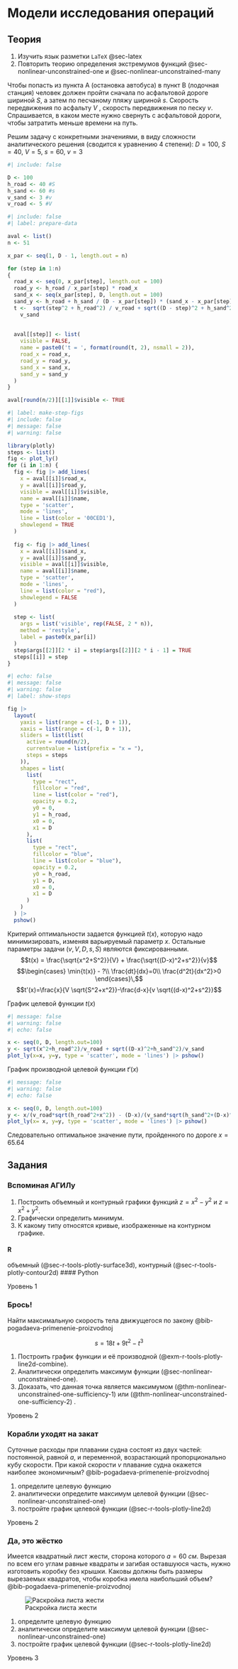 # Модели исследования операций {#sec-lab-basic-model}

## Теория

1.  Изучить язык разметки `LaTeX` @sec-latex
2.  Повторить теорию определения экстремумов функций @sec-nonlinear-unconstrained-one и @sec-nonlinear-unconstrained-many

::: {#exm-lab-basic-model-beach}
Чтобы попасть из пункта А (остановка автобуса) в пункт В (лодочная станция) человек должен пройти сначала по асфальтовой дороге шириной $S$, а затем по песчаному пляжу шириной $s$. Скорость передвижения по асфальту $V$ , скорость передвижения по песку $v$. Спрашивается, в каком месте нужно свернуть с асфальтовой дороги, чтобы затратить меньше времени на путь.
:::

::: {#sol-lab-basic-model-beach}
Решим задачу с конкретными значениями, в виду сложности аналитического решения (сводится к уравнению 4 степени): $D = 100$, $S = 40$, $V = 5$, $s = 60$, $v = 3$

```r
#| include: false

D <- 100
h_road <- 40 #S
h_sand <- 60 #s
v_sand <- 3 #v
v_road <- 5 #V
```

```r
#| include: false
#| label: prepare-data

aval <- list()
n <- 51

x_par <- seq(1, D - 1, length.out = n)

for (step in 1:n)
{
  road_x <- seq(0, x_par[step], length.out = 100)
  road_y <- h_road / x_par[step] * road_x
  sand_x <- seq(x_par[step], D, length.out = 100)
  sand_y <- h_road + h_sand / (D - x_par[step]) * (sand_x - x_par[step])
  t <-  sqrt(step^2 + h_road^2) / v_road + sqrt((D - step)^2 + h_sand^2) /
    v_sand
  
  
  aval[[step]] <- list(
    visible = FALSE,
    name = paste0('t = ', format(round(t, 2), nsmall = 2)),
    road_x = road_x,
    road_y = road_y,
    sand_x = sand_x,
    sand_y = sand_y
  )
}

aval[round(n/2)][[1]]$visible <- TRUE
```

```r
#| label: make-step-figs
#| include: false
#| message: false
#| warning: false

library(plotly)
steps <- list()
fig <- plot_ly()
for (i in 1:n) {
  fig <- fig |> add_lines(
    x = aval[[i]]$road_x,
    y = aval[[i]]$road_y,
    visible = aval[[i]]$visible,
    name = aval[[i]]$name,
    type = 'scatter',
    mode = 'lines',
    line = list(color = '00CED1'),
    showlegend = TRUE
  )
  
  fig <- fig |> add_lines(
    x = aval[[i]]$sand_x,
    y = aval[[i]]$sand_y,
    visible = aval[[i]]$visible,
    name = aval[[i]]$name,
    type = 'scatter',
    mode = 'lines',
    line = list(color = "red"),
    showlegend = FALSE
  )
  
  step <- list(
    args = list('visible', rep(FALSE, 2 * n)),
    method = 'restyle',
    label = paste0(x_par[i])
  )
  step$args[[2]][2 * i] = step$args[[2]][2 * i - 1] = TRUE
  steps[[i]] = step
}
```

```r
#| echo: false
#| message: false
#| warning: false
#| label: show-steps

fig |>
  layout(
    yaxis = list(range = c(-1, D + 1)),
    xaxis = list(range = c(-1, D + 1)),
    sliders = list(list(
      active = round(n/2),
      currentvalue = list(prefix = "x = "),
      steps = steps
    )),
    shapes = list(
      list(
        type = "rect",
        fillcolor = "red",
        line = list(color = "red"),
        opacity = 0.2,
        y0 = 0,
        y1 = h_road,
        x0 = 0,
        x1 = D
      ),
      list(
        type = "rect",
        fillcolor = "blue",
        line = list(color = "blue"),
        opacity = 0.2,
        y0 = h_road,
        y1 = D,
        x0 = 0,
        x1 = D
      )
    )
  ) |>
  pshow()

```

Критерий оптимальности задается функцией $t(x)$, которую надо минимизировать, изменяя варьируемый параметр $х$. Остальные параметры задачи $(v,V,D,s,S)$ являются фиксированными. $$t(x) = \frac{\sqrt{x^2+S^2}}{V} + \frac{\sqrt{(D-x)^2+s^2}}{v}$$ $$\begin{cases}
      \min{t(x)} - ?\\
      \frac{dt}{dx}=0\\
      \frac{d^2t}{dx^2}>0
\end{cases}\,$$ $$t'(x)=\frac{x}{V \sqrt{S^2+x^2}}-\frac{d-x}{v \sqrt{(d-x)^2+s^2}}$$

График целевой функции $t(x)$

```r
#| message: false
#| warning: false
#| echo: false

x <- seq(0, D, length.out=100)
y <- sqrt(x^2+h_road^2)/v_road + sqrt((D-x)^2+h_sand^2)/v_sand
plot_ly(x=x, y=y, type = 'scatter', mode = 'lines') |> pshow()
```

График производной целевой функции $t'(x)$

```r
#| message: false
#| warning: false
#| echo: false

x <- seq(0, D, length.out=100)
y <- x/(v_road*sqrt(h_road^2+x^2)) - (D-x)/(v_sand*sqrt(h_sand^2+(D-x)^2))
plot_ly(x= x, y=y, type = 'scatter', mode = 'lines') |> pshow()

```

Следовательно оптимальное значение пути, пройденного по дороге $x = 65.64$
:::

## Задания

::::: {#exr-lab-basic-model-graphical-solution}
### Вспоминая АГИЛу

1.  Построить объемный и контурный графики функций $z = x^2 - y^2$ и $z = x^2 + y^2$.
2.  Графически определить минимум.
3.  К какому типу относятся кривые, изображенные на контурном графике.

::: panel-tabset
#### R

объемный (@sec-r-tools-plotly-surface3d), контурный (@sec-r-tools-plotly-contour2d) \#### Python
:::

::: {.callout-note appearance="minimal"}
Уровень 1
:::
:::::

:::: {#exr-lab-basic-model-moving-body}
### Брось!

Найти максимальную скорость тела движущегося по закону @bib-pogadaeva-primenenie-proizvodnoj

$$
s = 18t + 9t^2 - t^3
$$

1.  Построить график функции и её производной (@exm-r-tools-plotly-line2d-combine).
2.  Аналитически определить максимум функции (@sec-nonlinear-unconstrained-one).
3.  Доказать, что данная точка является максимумом (@thm-nonlinear-unconstrained-one-sufficiency-1) или (@thm-nonlinear-unconstrained-one-sufficiency-2) .

::: {.callout-note appearance="minimal"}
Уровень 2
:::
::::

:::: {#exr-lab-basic-model-ship}
### Корабли уходят на закат

Суточные расходы при плавании судна состоят из двух частей: постоянной, равной $а$, и переменной, возрастающий пропорционально кубу скорости. При какой скорости $v$ плавание судна окажется наиболее экономичным? @bib-pogadaeva-primenenie-proizvodnoj

1.  определите целевую функцию
2.  аналитически определите максимум целевой функции (@sec-nonlinear-unconstrained-one)
3.  постройте график целевой функции (@sec-r-tools-plotly-line2d)

::: {.callout-note appearance="minimal"}
Уровень 2
:::
::::

:::: {#exr-lab-basic-model-box}
### Да, это жёстко

Имеется квадратный лист жести, сторона которого $а=60\ см$. Вырезая по всем его углам равные квадраты и загибая оставшуюся часть, нужно изготовить коробку без крышки. Каковы должны быть размеры вырезаемых квадратов, чтобы коробка имела наибольший объем? @bib-pogadaeva-primenenie-proizvodnoj

![Раскройка листа жести](box.png)

1.  определите целевую функцию
2.  аналитически определите максимум целевой функции (@sec-nonlinear-unconstrained-one)
3.  постройте график целевой функции (@sec-r-tools-plotly-line2d)

::: {.callout-note appearance="minimal"}
Уровень 3
:::
::::
